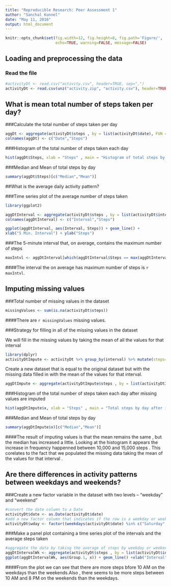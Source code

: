 ```yaml
---
title: "Reproducible Research: Peer Assessment 1"
author: "Sanchal Kunnel"
date: "May 11, 2016"
output: html_document
---
```


```r
knitr::opts_chunk$set(fig.width=12, fig.height=8, fig.path='Figure/',
                      echo=TRUE, warning=FALSE, message=FALSE)
```


## Loading and preprocessing the data

### Read the file

```r
#activityDt <- read.csv("activity.csv", header=TRUE, sep=",")
activityDt <- read.csv(unz("activity.zip", "activity.csv"), header=TRUE, sep=",")
```


## What is mean total number of steps taken per day?

###Calculate the total number of steps taken per day
```r
aggDt <- aggregate(activityDt$steps , by = list(activityDt$date), FUN = sum )
colnames(aggDt) <- c("Date","Steps")
```

###Histogram of the total number of steps taken each day
```r
hist(aggDt$Steps, xlab = "Steps" , main = "Histogram of total steps by day")
```

###Median and Mean of total steps by day
```r
summary(aggDt$Steps)[c("Median","Mean")]
```

##What is the average daily activity pattern?

###Time series plot of the average number of steps taken
```r
library(ggplot2)

aggDtInterval <- aggregate(activityDt$steps , by = list(activityDt$interval), FUN = mean, na.rm =  TRUE)
colnames(aggDtInterval) <- c("Interval","Steps")

ggplot(aggDtInterval, aes(Interval, Steps)) + geom_line() +
xlab("5 Min. Interval") + ylab("Steps")
```

###The 5-minute interval that, on average, contains the maximum number of steps
```r
maxIntvl <- aggDtInterval[which(aggDtInterval$Steps == max(aggDtInterval$Steps)), c("Interval") ]
```

####The interval the on average has maximum number of steps is `r maxIntvl`.

## Imputing missing values

###Total number of missing values in the dataset 
```r
missingValues <- sum(is.na(activityDt$steps))
```
####There are `r missingValues` missing values.

###Strategy for filling in all of the missing values in the dataset

We will fill in the missing values by taking the mean of all the values for that interval
```r
library(dplyr)
activityDtImpute <- activityDt %>% group_by(interval) %>% mutate(steps= replace(steps, is.na(steps), mean(steps, na.rm=TRUE)))
```

Create a new dataset that is equal to the original dataset but with the missing data filled in with the mean of the values for that interval.
```r
aggDtImpute <- aggregate(activityDtImpute$steps , by = list(activityDtImpute$date), FUN = sum, na.rm =  FALSE)
```

###Histogram of the total number of steps taken each day after missing values are imputed
```r
hist(aggDtImpute$x, xlab = "Steps" , main = "Total steps by day after imputing missing values")
```

###Median and Mean of total steps by day
```r
summary(aggDtImpute$x)[c("Median","Mean")]
```

####The result of imputing values is that the mean remains the same , but the median has increased a little. Looking at the histogram it appears the increase in frequency happenned between 10,000 and 15,000 steps . This corelates to the fact that we populated the missing data taking the mean of the values for that interval .

## Are there differences in activity patterns between weekdays and weekends?

###Create a new factor variable in the dataset with two levels – “weekday” and “weekend”
```r
#convert the date column to a Date
activityDt$date <- as.Date(activityDt$date)
#add a new factor column that indicates if the row is a weekday or weekend
activityDt$wday <- factor((weekdays(activityDt$date) %in% c("Saturday","Sunday")),levels=c(TRUE, FALSE), labels=c('weekend', 'weekday'))
```

###Make a panel plot containing a time series plot of the intervals and the average steps taken
```r
#aggregate the data by taking the average of steps by weekday or weekend
aggDtIntervalWk <- aggregate(activityDt$steps , by = list(activityDt$interval,activityDt$wday), FUN = mean, na.rm =  TRUE)
ggplot(aggDtIntervalWk, aes(Group.1, x)) + geom_line() +xlab("Interval") + ylab("Steps") + facet_grid(~Group.2) +facet_wrap(~Group.2, nrow = 2)
```

####From the plot we can see that there are more steps bfore 10 AM on the weekdays than the weekends.Also , there seems to be more steps between 10 AM and 8 PM on the weekends than the weekdays.